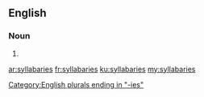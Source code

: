 ==English==

===Noun===
{{head|en|noun plural form}}

# {{plural of|syllabary|lang=en}}

[[Category:English plurals ending in "-ies"]]

[[ar:syllabaries]]
[[fr:syllabaries]]
[[ku:syllabaries]]
[[my:syllabaries]]